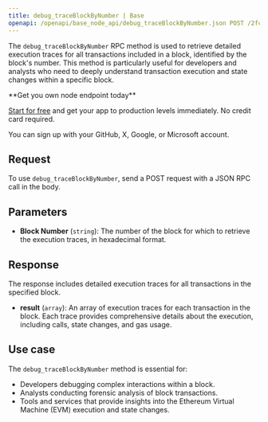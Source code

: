 ---
title: debug_traceBlockByNumber | Base
openapi: /openapi/base_node_api/debug_traceBlockByNumber.json POST /2fc1de7f08c0465f6a28e3c355e0cb14
---

The `debug_traceBlockByNumber` RPC method is used to retrieve detailed execution traces for all transactions included in a block, identified by the block's number. This method is particularly useful for developers and analysts who need to deeply understand transaction execution and state changes within a specific block.

<Check>
**Get you own node endpoint today**

[Start for free](https://console.chainstack.com/) and get your app to production levels immediately. No credit card required.

You can sign up with your GitHub, X, Google, or Microsoft account.
</Check>


## Request

To use `debug_traceBlockByNumber`, send a POST request with a JSON RPC call in the body.

## Parameters

* **Block Number** (`string`): The number of the block for which to retrieve the execution traces, in hexadecimal format.

## Response

The response includes detailed execution traces for all transactions in the specified block.

* **result** (`array`): An array of execution traces for each transaction in the block. Each trace provides comprehensive details about the execution, including calls, state changes, and gas usage.

## Use case

The `debug_traceBlockByNumber` method is essential for:

* Developers debugging complex interactions within a block.
* Analysts conducting forensic analysis of block transactions.
* Tools and services that provide insights into the Ethereum Virtual Machine (EVM) execution and state changes.
